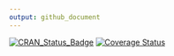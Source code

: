 ```yaml
---
output: github_document
---
```


[![CRAN_Status_Badge](http://www.r-pkg.org/badges/version/fastDummies)](https://cran.r-project.org/package=fastDummies) [![Coverage Status](https://img.shields.io/codecov/c/github/jacobkap/fastDummies/master.svg)](https://codecov.io/github/jacobkap/fastDummies?branch=master)
